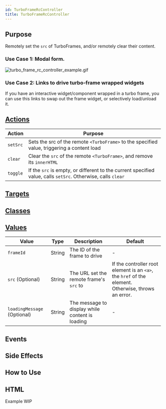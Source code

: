 ```yaml
---
id: TurboFrameRcController
title: TurboFrameRcController
---
```




## Purpose

Remotely set the `src` of TurboFrames, and/or remotely clear their content.

### Use Case 1: Modal form.
![turbo_frame_rc_controller_example.gif](../../assets/turbo_frame_rc_controller_example.gif)

### Use Case 2: Links to drive turbo-frame wrapped widgets
If you have an interactive widget/component wrapped in a turbo frame, you can use this links to swap
out the frame widget, or selectively load/unload it.


## [Actions](https://stimulus.hotwire.dev/reference/actions)

| Action   | Purpose                                                                                                      |
|----------|--------------------------------------------------------------------------------------------------------------|
| `setSrc` | Sets the src of the remote `<TurboFrame>` to the specified value, triggering a content load                  |
| `clear`  | Clear the `src` of the remote `<TurboFrame>`, and remove its `innerHTML`                                     |
| `toggle` | If the `src` is empty, or different to the current specified value, calls `setSrc`. Otherwise, calls `clear` |

## [Targets](https://stimulus.hotwire.dev/reference/targets)
<NoTargets/>

## [Classes](https://stimulus.hotwire.dev/reference/classes)
<NoClasses/>

## [Values](https://stimulus.hotwire.dev/reference/values)

| Value                       | Type   | Description                                     | Default                                                                                            |
|-----------------------------|--------|-------------------------------------------------|----------------------------------------------------------------------------------------------------|
| `frameId`                   | String | The ID of the frame to drive                    | -                                                                                                  |
| `src` (Optional)            | String | The URL set the remote frame's `src` to         | If the controller root element is an `<a>`, the `href` of the element. Otherwise, throws an error. |
| `loadingMessage` (Optional) | String | The message to display while content is loading | -                                                                                                  |

## Events
<NoEvents/>

## Side Effects
<NoSideEffects/>



## How to Use


## HTML
Example WIP

